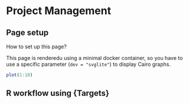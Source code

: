 # Project Management

## Page setup

How to set up this page?

This page is renderedu using a minimal docker container, so you have to use a specific parameter (`dev = "svglite"`) to display Cairo graphs.

```r
plot(1:10)
```

## R workflow using {Targets}